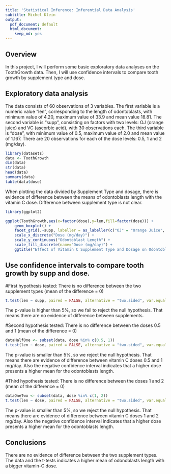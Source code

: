 ```yaml
---
title: 'Statistical Inference: Inferential Data Analysis'
subtitle: Michel Klein
output:
  pdf_document: default
  html_document:
    keep_md: yes
---
```

## Overview

In this project, I will perform some basic exploratory data analyses on the ToothGrowth data. Then, I will use confidence intervals to compare tooth growth by supplement type and dose.


## Exploratory data analysis

The data consists of 60 observations of 3 variables. The first variable is a numeric value "len", corresponding to the length of odontoblasts, with minimum value of 4.20, maximum value of 33.9 and mean value 18.81. The second variable is "supp", consisting on factors with two levels: OJ (orange juice) and VC (ascorbic acid), with 30 observations each. The third variable is "dose", with minimum value of 0.5, maximum value of 2.0 and mean value of 1.167. There are 20 observations for each of the dose levels: 0.5, 1 and 2 (mg/day).

```r

library(datasets)
data <- ToothGrowth
dim(data)
str(data)
head(data)
summary(data)
table(data$dose)

```

When plotting the data divided by Supplement Type and dosage, there is evidence of difference between the means of odontoblasts length with the vitamin C dose. Difference between supplement type is not clear.

```r
library(ggplot2)

ggplot(ToothGrowth,aes(x=factor(dose),y=len,fill=factor(dose))) + 
    geom_boxplot() +
    facet_grid(.~supp, labeller = as_labeller(c("OJ" = "Orange Juice", "VC" = "Ascorbic Acid"))) +
    scale_x_discrete("Dose (mg/day)") +   
    scale_y_continuous("Odontoblast Length") +  
    scale_fill_discrete(name="Dose (mg/day)") + 
    ggtitle("Effect of Vitamin C Supplement Type and Dosage on Odontoblast Length")
```



## Use confidence intervals to compare tooth growth by supp and dose.

#First hypothesis tested: There is no difference between the two supplement types (mean of the difference = 0)

```r

t.test(len ~ supp, paired = FALSE, alternative = "two.sided", var.equal = FALSE, data = data)

```
The p-value is higher than 5%, so we fail to reject the null hypothesis. That means there are no evidence of difference between supplements.


#Second hypothesis tested: There is no difference between the doses 0.5 and 1 (mean of the difference = 0)

```r
dataHalfOne <- subset(data, dose %in% c(0.5, 1))
t.test(len ~ dose, paired = FALSE, alternative = "two.sided", var.equal = FALSE, data = dataHalfOne)

```
The p-value is smaller than 5%, so we reject the null hypothesis. That means there are evidence of difference between vitamin C doses 0.5 and 1 mg/day. Also the negative confidence interval indicates that a higher dose presents a higher mean for the odontoblasts length.



#Third hypothesis tested: There is no difference between the doses 1 and 2 (mean of the difference = 0)
```r

dataOneTwo <- subset(data, dose %in% c(1, 2))
t.test(len ~ dose, paired = FALSE, alternative = "two.sided", var.equal = FALSE, data = dataOneTwo)

```
The p-value is smaller than 5%, so we reject the null hypothesis. That means there are evidence of difference between vitamin C doses 1 and 2 mg/day. Also the negative confidence interval indicates that a higher dose presents a higher mean for the odontoblasts length.


## Conclusions

There are no evidence of difference between the two supplement types. The data and the t-tests indicates a higher mean of odonoblasts length with a bigger vitamin-C dose.